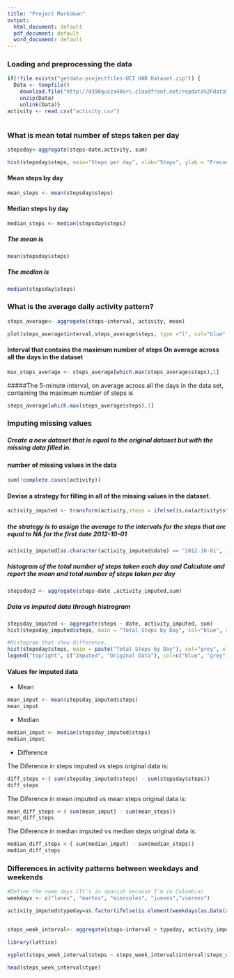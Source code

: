 ---
title: "Project Markdown"
output:
  html_document: default
  pdf_document: default
  word_document: default
---

### Loading and preprocessing the data

```{r echo= TRUE}
if(!file.exists("getdata-projectfiles-UCI HAR Dataset.zip")) {
  Data <- tempfile()
    download.file("http://d396qusza40orc.cloudfront.net/repdata%2Fdata%2Factivity.zip",Data)
    unzip(Data)
    unlink(Data)}
activity <- read.csv("activity.csv")



```

### What is mean total number of steps taken per day


```{r echo= TRUE}
stepsday<-aggregate(steps~date,activity, sum)

hist(stepsday$steps, main="Steps per day", xlab="Steps", ylab = "Frecuency Day", col="grey")


```

#### Mean steps by day

```{r echo= TRUE}

mean_steps <- mean(stepsday$steps)
```

#### Median steps by day

```{r echo= TRUE}

median_steps <- median(stepsday$steps)

```
##### The mean is

```{r echo= FALSE}

mean(stepsday$steps)

```

##### The median is

```{r echo= FALSE}

median(stepsday$steps)

```

### What is the average daily activity pattern?
```{r echo= TRUE}
steps_average<- aggregate(steps~interval, activity, mean)

plot(steps_average$interval,steps_average$steps, type ="l", col="blue", xlab = "Interval", ylab="Steps", main ="Average steps by interval")
```

#### Interval that contains the maximum number of steps On average across all the days in the dataset

```{r echo= TRUE}
max_steps_average <- steps_average[which.max(steps_average$steps),1]
```
#####The 5-minute interval, on average across all the days in the data set, containing the maximum number of steps is
```{r echo= FALSE}
steps_average[which.max(steps_average$steps),1]
```

### Imputing missing values

##### Create a new dataset that is equal to the original dataset but with the missing data filled in.

#### number of missing values in the data
```{r echo= TRUE}
sum(!complete.cases(activity))
```

#### Devise a strategy for filling in all of the missing values in the dataset.

```{r echo= TRUE}
activity_imputed <- transform(activity,steps = ifelse(is.na(activity$steps), steps_average$steps[match(activity$interval,steps_average$interval)],activity$steps))


```



##### the strategy is to assign the average to the intervals for the steps that are equal to NA for the first date 2012-10-01

```{r echo= TRUE}
activity_imputed[as.character(activity_imputed$date) == "2012-10-01", 1] <- 0
```


##### histogram of the total number of steps taken each day and Calculate and report the mean and total number of steps taken per day

```{r echo= TRUE}

stepsday2 <- aggregate(steps~date ,activity_imputed,sum)

```


##### Data vs imputed data through histrogram

```{r echo= TRUE}

stepsday_imputed <- aggregate(steps ~ date, activity_imputed, sum)
hist(stepsday_imputed$steps, main = "Total Steps by Day", col="blue", xlab="Steps")

#Histogram that show difference. 
hist(stepsday$steps, main = paste("Total Steps by Day"), col="grey", xlab="Steps", add=T)
legend("topright", c("Imputed", "Original Data"), col=c("blue", "grey"), lwd=10)

```
#### Values for imputed data

* Mean
```{r echo= TRUE}
mean_imput <- mean(stepsday_imputed$steps)
mean_imput
```

* Median
```{r echo= TRUE}
median_imput <- median(stepsday_imputed$steps)
median_imput
```

* Difference

The Diference in steps imputed vs steps original data is:

```{r echo= TRUE}
diff_steps <-( sum(stepsday_imputed$steps) - sum(stepsday$steps))
diff_steps
```

The Diference in mean imputed vs mean steps original data is:

```{r echo= TRUE}
mean_diff_steps <-( sum(mean_imput) - sum(mean_steps))
mean_diff_steps
```

The Diference in median imputed vs median steps original data is:

```{r echo= TRUE}
median_diff_steps <-( sum(median_imput) - sum(median_steps))
median_diff_steps
```


### Differences in activity patterns between weekdays and weekends

```{r echo= TRUE}
#Define the name days (It's in spanish because I'm in Colombia)
weekdays <- c("lunes", "martes", "miercoles", "jueves","viernes")

activity_imputed$typeday=as.factor(ifelse(is.element(weekdays(as.Date(activity_imputed$date)),weekdays), "Weekday", "Weekend"))


steps_week_interval<- aggregate(steps~interval + typeday, activity_imputed, mean)

library(lattice)

xyplot(steps_week_interval$steps ~ steps_week_interval$interval|steps_week_interval$typeday, main="Average Steps per Day by Interval",xlab="Interval", ylab="Steps",layout=c(1,2), type="l")

head(steps_week_interval$type)
```